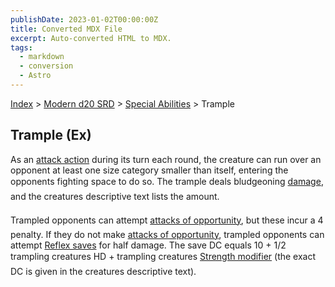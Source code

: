 ```yaml
---
publishDate: 2023-01-02T00:00:00Z
title: Converted MDX File
excerpt: Auto-converted HTML to MDX.
tags:
  - markdown
  - conversion
  - Astro
---
```






[Index](-index) > [Modern d20 SRD](modern-d20-srd-index) > [Special Abilities](modern-d20-srd-special-abilities-index) > Trample




## Trample (Ex)


As an [attack action](modern-d20-srd-combat-attack-actions) during its turn each round, the creature can run over an opponent at least one size category smaller than itself, entering the opponents fighting space to do so. The trample deals bludgeoning [damage](modern-d20-srd-combat-damage), and the creatures descriptive text lists the amount.


Trampled opponents can attempt [attacks
  of opportunity](modern-d20-srd-combat-attacks-of-opportunity), but these incur a 4 penalty. If they do not make [attacks
  of opportunity](modern-d20-srd-combat-attacks-of-opportunity), trampled opponents can attempt [Reflex
  saves](modern-d20-srd-basics-saving-throws) for half damage. The save DC equals 10 + 1/2 trampling creatures HD + trampling creatures [Strength
  modifier](modern-d20-srd-basics-ability-scores) (the exact DC is given in the creatures descriptive text).



